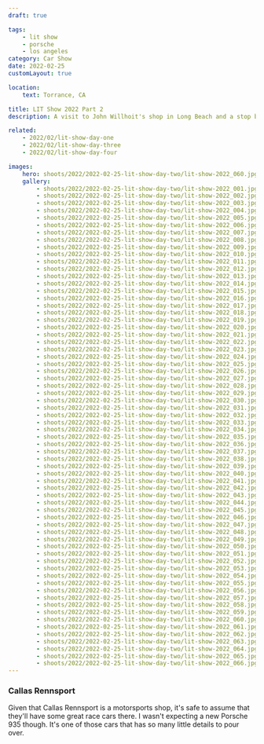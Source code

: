 ```yaml
---
draft: true

tags:
    - lit show
    - porsche
    - los angeles
category: Car Show
date: 2022-02-25
customLayout: true

location:
    text: Torrance, CA

title: LIT Show 2022 Part 2
description: A visit to John Willhoit's shop in Long Beach and a stop by Callas Rennsport to see an incredible 935.

related:
    - 2022/02/lit-show-day-one
    - 2022/02/lit-show-day-three
    - 2022/02/lit-show-day-four

images:
    hero: shoots/2022/2022-02-25-lit-show-day-two/lit-show-2022_060.jpg
    gallery:
        - shoots/2022/2022-02-25-lit-show-day-two/lit-show-2022_001.jpg
        - shoots/2022/2022-02-25-lit-show-day-two/lit-show-2022_002.jpg
        - shoots/2022/2022-02-25-lit-show-day-two/lit-show-2022_003.jpg
        - shoots/2022/2022-02-25-lit-show-day-two/lit-show-2022_004.jpg
        - shoots/2022/2022-02-25-lit-show-day-two/lit-show-2022_005.jpg
        - shoots/2022/2022-02-25-lit-show-day-two/lit-show-2022_006.jpg
        - shoots/2022/2022-02-25-lit-show-day-two/lit-show-2022_007.jpg
        - shoots/2022/2022-02-25-lit-show-day-two/lit-show-2022_008.jpg
        - shoots/2022/2022-02-25-lit-show-day-two/lit-show-2022_009.jpg
        - shoots/2022/2022-02-25-lit-show-day-two/lit-show-2022_010.jpg
        - shoots/2022/2022-02-25-lit-show-day-two/lit-show-2022_011.jpg
        - shoots/2022/2022-02-25-lit-show-day-two/lit-show-2022_012.jpg
        - shoots/2022/2022-02-25-lit-show-day-two/lit-show-2022_013.jpg
        - shoots/2022/2022-02-25-lit-show-day-two/lit-show-2022_014.jpg
        - shoots/2022/2022-02-25-lit-show-day-two/lit-show-2022_015.jpg
        - shoots/2022/2022-02-25-lit-show-day-two/lit-show-2022_016.jpg
        - shoots/2022/2022-02-25-lit-show-day-two/lit-show-2022_017.jpg
        - shoots/2022/2022-02-25-lit-show-day-two/lit-show-2022_018.jpg
        - shoots/2022/2022-02-25-lit-show-day-two/lit-show-2022_019.jpg
        - shoots/2022/2022-02-25-lit-show-day-two/lit-show-2022_020.jpg
        - shoots/2022/2022-02-25-lit-show-day-two/lit-show-2022_021.jpg
        - shoots/2022/2022-02-25-lit-show-day-two/lit-show-2022_022.jpg
        - shoots/2022/2022-02-25-lit-show-day-two/lit-show-2022_023.jpg
        - shoots/2022/2022-02-25-lit-show-day-two/lit-show-2022_024.jpg
        - shoots/2022/2022-02-25-lit-show-day-two/lit-show-2022_025.jpg
        - shoots/2022/2022-02-25-lit-show-day-two/lit-show-2022_026.jpg
        - shoots/2022/2022-02-25-lit-show-day-two/lit-show-2022_027.jpg
        - shoots/2022/2022-02-25-lit-show-day-two/lit-show-2022_028.jpg
        - shoots/2022/2022-02-25-lit-show-day-two/lit-show-2022_029.jpg
        - shoots/2022/2022-02-25-lit-show-day-two/lit-show-2022_030.jpg
        - shoots/2022/2022-02-25-lit-show-day-two/lit-show-2022_031.jpg
        - shoots/2022/2022-02-25-lit-show-day-two/lit-show-2022_032.jpg
        - shoots/2022/2022-02-25-lit-show-day-two/lit-show-2022_033.jpg
        - shoots/2022/2022-02-25-lit-show-day-two/lit-show-2022_034.jpg
        - shoots/2022/2022-02-25-lit-show-day-two/lit-show-2022_035.jpg
        - shoots/2022/2022-02-25-lit-show-day-two/lit-show-2022_036.jpg
        - shoots/2022/2022-02-25-lit-show-day-two/lit-show-2022_037.jpg
        - shoots/2022/2022-02-25-lit-show-day-two/lit-show-2022_038.jpg
        - shoots/2022/2022-02-25-lit-show-day-two/lit-show-2022_039.jpg
        - shoots/2022/2022-02-25-lit-show-day-two/lit-show-2022_040.jpg
        - shoots/2022/2022-02-25-lit-show-day-two/lit-show-2022_041.jpg
        - shoots/2022/2022-02-25-lit-show-day-two/lit-show-2022_042.jpg
        - shoots/2022/2022-02-25-lit-show-day-two/lit-show-2022_043.jpg
        - shoots/2022/2022-02-25-lit-show-day-two/lit-show-2022_044.jpg
        - shoots/2022/2022-02-25-lit-show-day-two/lit-show-2022_045.jpg
        - shoots/2022/2022-02-25-lit-show-day-two/lit-show-2022_046.jpg
        - shoots/2022/2022-02-25-lit-show-day-two/lit-show-2022_047.jpg
        - shoots/2022/2022-02-25-lit-show-day-two/lit-show-2022_048.jpg
        - shoots/2022/2022-02-25-lit-show-day-two/lit-show-2022_049.jpg
        - shoots/2022/2022-02-25-lit-show-day-two/lit-show-2022_050.jpg
        - shoots/2022/2022-02-25-lit-show-day-two/lit-show-2022_051.jpg
        - shoots/2022/2022-02-25-lit-show-day-two/lit-show-2022_052.jpg
        - shoots/2022/2022-02-25-lit-show-day-two/lit-show-2022_053.jpg
        - shoots/2022/2022-02-25-lit-show-day-two/lit-show-2022_054.jpg
        - shoots/2022/2022-02-25-lit-show-day-two/lit-show-2022_055.jpg
        - shoots/2022/2022-02-25-lit-show-day-two/lit-show-2022_056.jpg
        - shoots/2022/2022-02-25-lit-show-day-two/lit-show-2022_057.jpg
        - shoots/2022/2022-02-25-lit-show-day-two/lit-show-2022_058.jpg
        - shoots/2022/2022-02-25-lit-show-day-two/lit-show-2022_059.jpg
        - shoots/2022/2022-02-25-lit-show-day-two/lit-show-2022_060.jpg
        - shoots/2022/2022-02-25-lit-show-day-two/lit-show-2022_061.jpg
        - shoots/2022/2022-02-25-lit-show-day-two/lit-show-2022_062.jpg
        - shoots/2022/2022-02-25-lit-show-day-two/lit-show-2022_063.jpg
        - shoots/2022/2022-02-25-lit-show-day-two/lit-show-2022_064.jpg
        - shoots/2022/2022-02-25-lit-show-day-two/lit-show-2022_065.jpg
        - shoots/2022/2022-02-25-lit-show-day-two/lit-show-2022_066.jpg
---
```


### Callas Rennsport

Given that Callas Rennsport is a motorsports shop, it's safe to assume that they'll have some great race cars there. I wasn't expecting a new Porsche 935 though. It's one of those cars that has so many little details to pour over.
